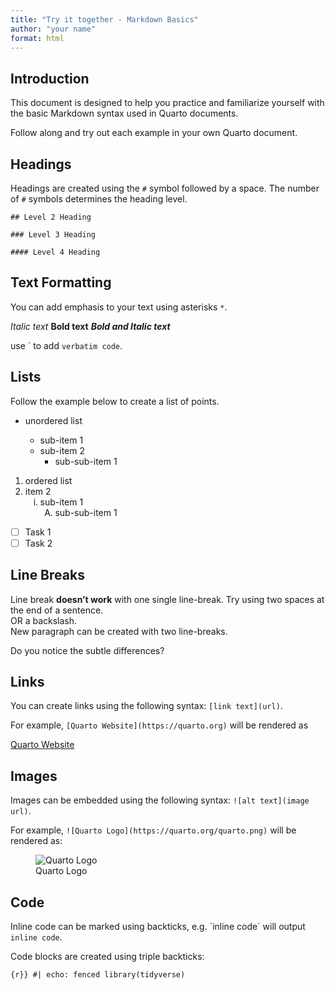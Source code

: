 ```yaml
---
title: "Try it together - Markdown Basics"
author: "your name"
format: html
---
```


## Introduction

This document is designed to help you practice and familiarize yourself with the basic Markdown syntax used in Quarto documents.

Follow along and try out each example in your own Quarto document.

## Headings

Headings are created using the `#` symbol followed by a space. The number of `#` symbols determines the heading level.

```         
## Level 2 Heading

### Level 3 Heading

#### Level 4 Heading
```

## Text Formatting

You can add emphasis to your text using asterisks `*`.

*Italic text* **Bold text** ***Bold and Italic text***

use \` to add `verbatim code`.

## Lists

Follow the example below to create a list of points.

-   unordered list

    -   sub-item 1
    -   sub-item 2
        -   sub-sub-item 1

1.  ordered list
2.  item 2
    i)  sub-item 1
        A.  sub-sub-item 1

-   [ ] Task 1
-   [ ] Task 2

## Line Breaks

Line break **doesn't work** with one single line-break. Try using two spaces at the end of a sentence.\
OR a backslash.\
New paragraph can be created with two line-breaks.

Do you notice the subtle differences?

## Links

You can create links using the following syntax: `[link text](url)`.

For example, `[Quarto Website](https://quarto.org)` will be rendered as

[Quarto Website](https://quarto.org)

## Images

Images can be embedded using the following syntax: `![alt text](image url)`.

For example, `![Quarto Logo](https://quarto.org/quarto.png)` will be rendered as:

![Quarto Logo](https://quarto.org/quarto.png)

## Code

Inline code can be marked using backticks, e.g. \`inline code\` will output `inline code`.

Code blocks are created using triple backticks:

```{r}}
#| echo: fenced
library(tidyverse)
```
